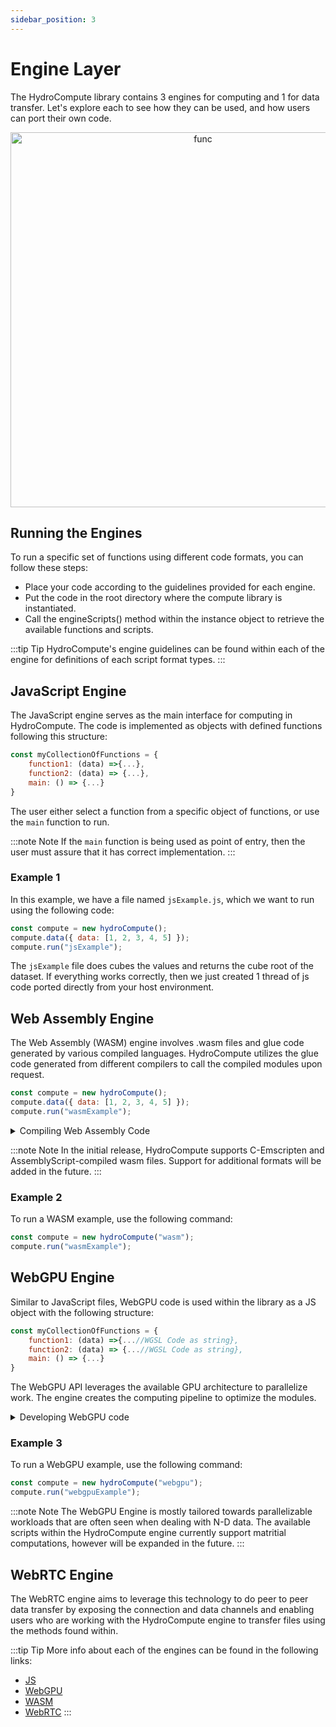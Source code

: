 ```yaml
---
sidebar_position: 3
---
```



# Engine Layer

The HydroCompute library contains 3 engines for computing and 1 for data transfer. Let's explore each to see how they can be used, and how users can port their own code.

<p align="center">
  <img src={func} alt="func" width="600" />
</p>

## Running the Engines

To run a specific set of functions using different code formats, you can follow these steps:

- Place your code according to the guidelines provided for each engine.
- Put the code in the root directory where the compute library is instantiated.
- Call the engineScripts() method within the instance object to retrieve the available functions and scripts.

:::tip Tip
HydroCompute's engine guidelines can be found within each of the engine for definitions of each script format types.
:::

## JavaScript Engine

The JavaScript engine serves as the main interface for computing in HydroCompute. The code is implemented as objects with defined functions following this structure:

```js
const myCollectionOfFunctions = {
    function1: (data) =>{...},
    function2: (data) => {...},
    main: () => {...}
}
```

The user either select a function from a specific object of functions, or use the `main` function to run.

:::note Note
If the `main` function is being used as point of entry, then the user must assure that it has correct implementation.
:::

### Example 1

In this example, we have a file named `jsExample.js`, which we want to run using the following code:

```js
const compute = new hydroCompute();
compute.data({ data: [1, 2, 3, 4, 5] });
compute.run("jsExample");
```

The `jsExample` file does cubes the values and returns the cube root of the dataset. If everything works correctly, then we just created 1 thread of js code ported directly from your host environment.

## Web Assembly Engine

The Web Assembly (WASM) engine involves .wasm files and glue code generated by various compiled languages. HydroCompute utilizes the glue code generated from different compilers to call the compiled modules upon request.

```js
const compute = new hydroCompute();
compute.data({ data: [1, 2, 3, 4, 5] });
compute.run("wasmExample");
```

<details><summary>Compiling Web Assembly Code</summary>
We are using modular structures to reuse them upon calling, exposing datatypes and memory allocators for manipulating the way to call a function or a script. For that reason, we compile using the following:

```bash
emcc nameOfCFile.c -O3 -o nameOfCFile.js -s MODULARIZE -s EXPORT_ES6=1 -s ALLOW_MEMORY_GROWTH=1
```

For AssemblyScript, use npm for build using:

```bash
asc assembly/nameOfASFile.ts -b build/nameOfASFile/optimized.wasm -t build/nameOfASFile/optimized.wat --sourceMap --validate --optimize
```

</details>

:::note Note
In the initial release, HydroCompute supports C-Emscripten and AssemblyScript-compiled wasm files. Support for additional formats will be added in the future.
:::

### Example 2

To run a WASM example, use the following command:

```js
const compute = new hydroCompute("wasm");
compute.run("wasmExample");
```

## WebGPU Engine

Similar to JavaScript files, WebGPU code is used within the library as a JS object with the following structure:

```js
const myCollectionOfFunctions = {
    function1: (data) =>{...//WGSL Code as string},
    function2: (data) => {...//WGSL Code as string},
    main: () => {...}
}
```

The WebGPU API leverages the available GPU architecture to parallelize work. The engine creates the computing pipeline to optimize the modules.

<details><summary>Developing WebGPU code</summary>

As of the time of this workshop, writing shading code using WebGPU is still not easily achieved, mainly because of the declaration of shader pipelines and correct definition of input and outsputs. Here you can find more information about how to use the [technology](https://developer.mozilla.org/en-US/docs/Web/API/WebGPU_API).

</details>

### Example 3

To run a WebGPU example, use the following command:

```js
const compute = new hydroCompute("webgpu");
compute.run("webgpuExample");
```

:::note Note
The WebGPU Engine is mostly tailored towards parallelizable workloads that are often seen when dealing with N-D data. The available scripts within the HydroCompute engine currently support matritial computations, however will be expanded in the future.
:::

## WebRTC Engine

The WebRTC engine aims to leverage this technology to do peer to peer data transfer by exposing the connection and data channels and enabling users who are working with the HydroCompute engine to transfer files using the methods found within.

:::tip Tip
More info about each of the engines can be found in the following links:

- [JS](https://github.com/uihilab/HydroCompute/tree/main/src/javascript)
- [WebGPU](https://github.com/uihilab/HydroCompute/tree/main/src/webgpu)
- [WASM](https://github.com/uihilab/HydroCompute/tree/main/src/wasm)
- [WebRTC](https://github.com/uihilab/HydroCompute/tree/master/src/webrtc)
:::
